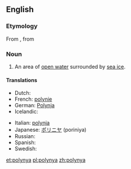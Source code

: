 {{wikipedia}}
==English==

===Etymology===
From {{etyl|ru}} {{term|lang=ru|полынья|tr=polyn’já||ice hole}}, from {{term|lang=ru|полый||hollow|tr=pólyj}}

===Noun===
{{en-noun}}

# {{hydrology}} An area of [[open water]] surrounded by [[sea ice]].

====Translations====
{{trans-top|an area of open water surrounded by sea ice}}
* Dutch: {{t+|nl|wakvlakte}}
* French: [[polynie]]
* German: [[Polynja]] {{f}}
* Icelandic: {{t+|is|vök|f}}
{{trans-mid}}
* Italian: [[polynja]] {{f}}
* Japanese: [[ポリニヤ]] (poriniya)
* Russian: {{t+|ru|полынья|tr=polyn'já}}
* Spanish: {{t|es|polinia|f}}
* Swedish: {{t|sv|polynja}}
{{trans-bottom}}

[[et:polynya]]
[[pl:polynya]]
[[zh:polynya]]